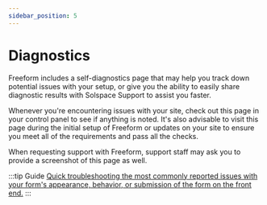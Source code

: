 ```yaml
---
sidebar_position: 5
---
```




# Diagnostics

Freeform includes a self-diagnostics page that may help you track down potential issues with your setup, or give you the ability to easily share diagnostic results with Solspace Support to assist you faster.

Whenever you're encountering issues with your site, check out this page in your control panel to see if anything is noted. It's also advisable to visit this page during the initial setup of Freeform or updates on your site to ensure you meet all of the requirements and pass all the checks.

When requesting support with Freeform, support staff may ask you to provide a screenshot of this page as well.

:::tip Guide
[Quick troubleshooting the most commonly reported issues with your form's appearance, behavior, or submission of the form on the front end.](guides/troubleshooting-form-issues/)
:::

<Photo img={DiagnosticsPhoto} alt="diagnostics" />
